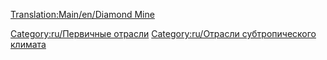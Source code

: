[[Translation:Main/en/Diamond Mine]]{{en/-}}
{{ru/Промышленность|Изображение=Diamondmine.png
|имя=Алмазные копи
|Климат=[[Main/en/Климат/Ru#Субтропический|Субтропический]]
|Принимает=Нет
|Производит=[[Main/ru/Алмазы|Алмазы]]
|Примечания=нет в других [[Main/ru/Климат|климатах]]
}}

{{ru/Navbox Промышленность}}

[[Category:ru/Первичные отрасли]]
[[Category:ru/Отрасли субтропического климата]]